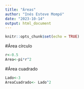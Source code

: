 ```yaml
---
title: "Áreas"
author: "Inés Esteve Mompó"
date: "2023-10-14"
output: html_document
---
```


```r
knitr::opts_chunk$set(echo = TRUE)
```

#Área círculo

```r
r<-0.5
Area<-pi*r^2
```
#Área cuadrado

```r
Lado<-3
AreaCuadrado<- Lado^2
```
